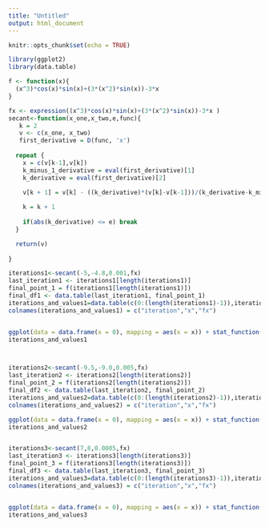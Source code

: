 ```yaml
---
title: "Untitled"
output: html_document
---
```


```r
knitr::opts_chunk$set(echo = TRUE)
```




```r
library(ggplot2)
library(data.table)

f <- function(x){
  (x^3)*cos(x)*sin(x)+(3*(x^2)*sin(x))-3*x
}

fx <- expression((x^3)*cos(x)*sin(x)+(3*(x^2)*sin(x))-3*x )
secant<-function(x_one,x_two,e,func){
   k = 2
   v <- c(x_one, x_two)
   first_derivative = D(func, 'x')
      
  repeat {
    x = c(v[k-1],v[k])
    k_minus_1_derivative = eval(first_derivative)[1]
    k_derivative = eval(first_derivative)[2]

    v[k + 1] = v[k] - ((k_derivative)*(v[k]-v[k-1]))/(k_derivative-k_minus_1_derivative)
    
    k = k + 1
    
    if(abs(k_derivative) <= e) break
  }

  return(v)
  
}

iterations1<-secant(-5,-4.8,0.001,fx)
last_iteration1 <- iterations1[length(iterations1)]
final_point_1 = f(iterations1[length(iterations1)])
final_df1 <- data.table(last_iteration1, final_point_1)
iterations_and_values1=data.table(c(0:(length(iterations1)-1)),iterations1,f(iterations1))
colnames(iterations_and_values1) = c("iteration","x","fx")


ggplot(data = data.frame(x = 0), mapping = aes(x = x)) + stat_function(fun = f) + xlim(-10,10) + geom_point(data = final_df1, aes(x = last_iteration1, y = final_point_1), colour = "blue", size = 2.5)
iterations_and_values1



iterations2<-secant(-9.5,-9.0,0.005,fx)
last_iteration2 <- iterations2[length(iterations2)]
final_point_2 = f(iterations2[length(iterations2)])
final_df2 <- data.table(last_iteration2, final_point_2)
iterations_and_values2=data.table(c(0:(length(iterations2)-1)),iterations2,f(iterations2))
colnames(iterations_and_values2) = c("iteration","x","fx")

ggplot(data = data.frame(x = 0), mapping = aes(x = x)) + stat_function(fun = f) + xlim(-10,10) + geom_point(data = final_df2, aes(x = last_iteration2, y = final_point_2), colour = "blue", size = 2.5)
iterations_and_values2


iterations3<-secant(7,8,0.0005,fx)
last_iteration3 <- iterations3[length(iterations3)]
final_point_3 = f(iterations3[length(iterations3)])
final_df3 <- data.table(last_iteration3, final_point_3)
iterations_and_values3=data.table(c(0:(length(iterations3)-1)),iterations3,f(iterations3))
colnames(iterations_and_values3) = c("iteration","x","fx")


ggplot(data = data.frame(x = 0), mapping = aes(x = x)) + stat_function(fun = f) + xlim(-10,10) + geom_point(data = final_df3, aes(x = last_iteration3, y = final_point_3), colour = "blue", size = 2.5)
iterations_and_values3

```

